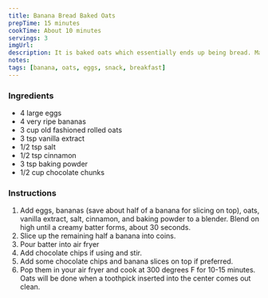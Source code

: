 ```yaml
---
title: Banana Bread Baked Oats
prepTime: 15 minutes
cookTime: About 10 minutes
servings: 3
imgUrl:
description: It is baked oats which essentially ends up being bread. Make this when you want oatmeal that you can take in a container or a bag
notes:
tags: [banana, oats, eggs, snack, breakfast]
---
```


### Ingredients

- 4 large eggs
- 4 very ripe bananas
- 3 cup old fashioned rolled oats
- 3 tsp vanilla extract
- 1/2 tsp salt
- 1/2 tsp cinnamon
- 3 tsp baking powder
- 1/2 cup chocolate chunks

### Instructions

1. Add eggs, bananas (save about half of a banana for slicing on top), oats, vanilla extract, salt, cinnamon, and baking powder to a blender. Blend on high until a creamy batter forms, about 30 seconds.
1. Slice up the remaining half a banana into coins.
1. Pour batter into air fryer
1. Add chocolate chips if using and stir.
1. Add some chocolate chips and banana slices on top if preferred.
1. Pop them in your air fryer and cook at 300 degrees F for 10-15 minutes. Oats will be done when a toothpick inserted into the center comes out clean.
